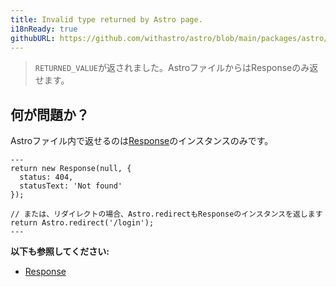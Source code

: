```yaml
---
title: Invalid type returned by Astro page.
i18nReady: true
githubURL: https://github.com/withastro/astro/blob/main/packages/astro/src/core/errors/errors-data.ts
---
```


> `RETURNED_VALUE`が返されました。AstroファイルからはResponseのみ返せます。

## 何が問題か？

Astroファイル内で返せるのは[Response](https://developer.mozilla.org/ja/docs/Web/API/Response)のインスタンスのみです。

```astro title="pages/login.astro"
---
return new Response(null, {
  status: 404,
  statusText: 'Not found'
});

// または、リダイレクトの場合、Astro.redirectもResponseのインスタンスを返します
return Astro.redirect('/login');
---
```

**以下も参照してください:**
-  [Response](/ja/guides/server-side-rendering/#response)



